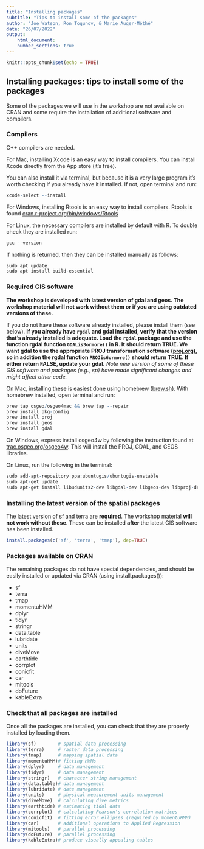 ```yaml
---
title: "Installing packages"
subtitle: "Tips to install some of the packages"
author: "Joe Watson, Ron Togunov, & Marie Auger-Méthé"
date: "26/07/2022"
output: 
    html_document:
    number_sections: true
---
```



```r
knitr::opts_chunk$set(echo = TRUE)
```

## Installing packages: tips to install some of the packages

Some of the packages we will use in the workshop are not available on CRAN and some require the installation of additional software and compilers.

### Compilers

C++ compilers are needed. 

For Mac, installing Xcode is an easy way to install compilers. 
You can install Xcode directly from the App store (it's free).

You can also install it via terminal, but because it is a very large program it's worth checking if you already have it installed. If not, open terminal and run:

```r
xcode-select --install
```

For Windows, installing Rtools is an easy way to install compilers. Rtools is found [cran.r-project.org/bin/windows/Rtools](https://cran.r-project.org/bin/windows/Rtools/index.html)

For Linux, the necessary compilers are installed by default with R. To double check they are installed run:

```r
gcc --version
```

If nothing is returned, then they can be installed manually as follows:

```r
sudo apt update
sudo apt install build-essential
```


### Required GIS software

**The workshop is developed with latest version of gdal and geos. The workshop material will not work without them or if you are using outdated versions of these.** 

If you do not have these software already installed, please install them (see below). **If you already have `rgdal` and gdal installed, verify that the version that's already installed is adequate. Load the `rgdal` package and use the function rgdal function `GDALis3ormore()` in R. It should return TRUE. We want gdal to use the appropriate PROJ transformation software ([proj.org](https://proj.org/)), so in addition the rgdal function `PROJis6ormore()` should return TRUE. If either return FALSE, update your gdal.**
*Note new version of some of these GIS software and packages (e.g., sp) have made significant changes and might affect other code.*


On Mac, installing these is easiest done using homebrew ([brew.sh](https://brew.sh/)). With homebrew installed, open terminal and run:

```r
brew tap osgeo/osgeo4mac && brew tap --repair
brew install pkg-config
brew install proj
brew install geos
brew install gdal
```

On Windows, express install osgeo4w by following the instruction found at  [trac.osgeo.org/osgeo4w](https://trac.osgeo.org/osgeo4w/). This will install the PROJ, GDAL, and GEOS libraries.

On Linux, run the following in the terminal:
```r
sudo add-apt-repository ppa:ubuntugis/ubuntugis-unstable
sudo apt-get update
sudo apt-get install libudunits2-dev libgdal-dev libgeos-dev libproj-dev 
```


### Installing the latest version of the spatial packages

The latest version of sf and terra are **required**. The workshop material **will not work without these**. These can be installed **after** the latest GIS software has been installed.

```r
install.packages(c('sf', 'terra', 'tmap'), dep=TRUE)
```

### Packages available on CRAN

The remaining packages do not have special dependencies, and should be easily installed or updated via CRAN (using install.packages()):

+ sf
+ terra
+ tmap
+ momentuHMM
+ dplyr
+ tidyr
+ stringr
+ data.table
+ lubridate
+ units
+ diveMove
+ earthtide
+ corrplot
+ conicfit
+ car
+ mitools
+ doFuture
+ kableExtra

### Check that all packages are installed

Once all the packages are installed, you can check that they are properly installed by loading them.

```r
library(sf)        # spatial data processing
library(terra)     # raster data processing
library(tmap)      # mapping spatial data
library(momentuHMM)# fitting HMMs
library(dplyr)     # data management
library(tidyr)     # data management
library(stringr)   # character string management
library(data.table)# data management
library(lubridate) # date management
library(units)     # physical measurement units management
library(diveMove)  # calculating dive metrics 
library(earthtide) # estimating tidal data 
library(corrplot)  # calculating Pearson's correlation matrices
library(conicfit)  # fitting error ellipses (required by momentuHMM)
library(car)       # additional operations to Applied Regression
library(mitools)   # parallel processing
library(doFuture)  # parallel processing
library(kableExtra)# produce visually appealing tables
```
